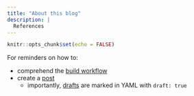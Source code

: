 ```yaml
---
title: "About this blog"
description: |
  References
---
```


```r
knitr::opts_chunk$set(echo = FALSE)
```

For reminders on how to:

- comprehend the [build workflow](https://rstudio.github.io/distill/website.html)
- create a [post](https://rstudio.github.io/distill/blog_workflow.html)
    - importantly, [drafts](https://rstudio.github.io/distill/blog_workflow.html#draft-option)
      are marked in YAML with `draft: true`
